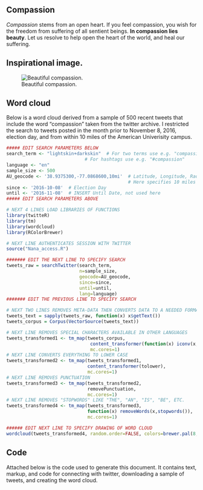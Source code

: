 ## Compassion
_Compassion_ stems from an open heart.  If you feel compassion, you wish for the freedom from suffering of all sentient beings.  **In compassion lies beauty**.  Let us resolve to help open the heart of the world, and heal our suffering.

## Inspirational image.
![Beautiful compassion.](compassion.jpeg)

## Word cloud
Below is a word cloud derived from a sample of 500 recent tweets that include the word "compassion" taken from the twitter archive.  I restricted the search to tweets posted in the month prior to November 8, 2016, election day, and from within 10 miles of the American Univerisity campus.

```r
##### EDIT SEARCH PARAMETERS BELOW
search_term <- "lightskin+darkskin"  # For two terms use e.g. "compassion+love"
                             # For hashtags use e.g. "#compassion"
language <- "en"
sample_size <- 500
AU_geocode <- '38.9375300,-77.0868600,10mi'  # Latitude, Longitude, Radius
                                             # Here specifies 10 miles from AU campus
since <- '2016-10-08'  # Election Day
until <- '2016-11-08'  # INSERT Until Date, not used here
##### EDIT SEARCH PARAMETERS ABOVE

# NEXT 4 LINES LOAD LIBRARIES OF FUNCTIONS
library(twitteR)
library(tm)
library(wordcloud)
library(RColorBrewer)

# NEXT LINE AUTHENTICATES SESSION WITH TWITTER
source("Nana_access.R")

####### EDIT THE NEXT LINE TO SPECIFY SEARCH
tweets_raw = searchTwitter(search_term, 
                           n=sample_size,
                           geocode=AU_geocode,
                           since=since,
                           until=until,
                           lang=language)
####### EDIT THE PREVIOUS LINE TO SPECIFY SEARCH

# NEXT TWO LINES REMOVES META-DATA THEN CONVERTS DATA TO A NEEDED FORMAT
tweets_text = sapply(tweets_raw, function(x) x$getText())
tweets_corpus = Corpus(VectorSource(tweets_text))

# NEXT LINE REMOVES SPECIAL CHARACTERS AVAILABLE IN OTHER LANGUAGES
tweets_transformed1 <- tm_map(tweets_corpus, 
                               content_transformer(function(x) iconv(x, to="UTF-8")),
                               mc.cores=1)
# NEXT LINE CONVERTS EVERYTHING TO LOWER CASE
tweets_transformed2 <- tm_map(tweets_transformed1,
                              content_transformer(tolower),
                              mc.cores=1)
# NEXT LINE REMOVES PUNCTUATION
tweets_transformed3 <- tm_map(tweets_transformed2,
                              removePunctuation,
                              mc.cores=1)
# NEXT LINE REMOVES "STOPWORDS" LIKE "THE", "AN", "IS", "BE", ETC.
tweets_transformed4 <- tm_map(tweets_transformed3,
                              function(x) removeWords(x,stopwords()),
                              mc.cores=1)

###### EDIT NEXT LINE TO SPECIFY DRAWING OF WORD CLOUD
wordcloud(tweets_transformed4, random.order=FALSE, colors=brewer.pal(8,"Dark2"))
```

## Code

Attached below is the code used to generate this document.  It contains text, markup, and code for connecting with twitter, downloading a sample of tweets, and creating the word cloud.